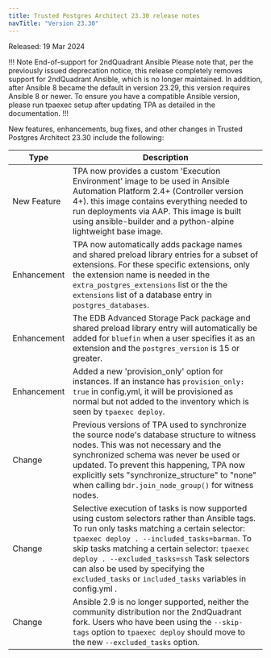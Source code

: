 ```yaml
---
title: Trusted Postgres Architect 23.30 release notes 
navTitle: "Version 23.30"
---
```


Released: 19 Mar 2024

!!! Note End-of-support for 2ndQuadrant Ansible
Please note that, per the previously issued deprecation notice, this release completely removes support for 2ndQuadrant Ansible, which is no longer maintained. 
In addition, after Ansible 8 became the default in version 23.29, this version requires Ansible 8 or newer. 
To ensure you have a compatible Ansible version, please run tpaexec setup after updating TPA as detailed in the documentation.
!!!

New features, enhancements, bug fixes, and other changes in Trusted Postgres Architect 23.30 include the following:

| Type | Description |
| ---- |------------ |
| New Feature | TPA now provides a custom 'Execution Environment' image to be used in Ansible Automation Platform 2.4+ (Controller version 4+). this image contains everything needed to run deployments via AAP. This image is built using ansible-builder and a python-alpine lightweight base image.  |
| Enhancement | TPA now automatically adds package names and shared preload library entries for a subset of extensions.  For these specific extensions, only the extension name is needed in the `extra_postgres_extensions` list or the the `extensions` list of a database entry in `postgres_databases`.  |
| Enhancement | The EDB Advanced Storage Pack package and shared preload library entry will automatically be added for `bluefin` when a user specifies it as an extension and the `postgres_version` is 15 or greater.  |
| Enhancement | Added a new 'provision_only' option for instances. If an instance has `provision_only: true` in config.yml, it will be provisioned as normal but not added to the inventory which is seen by `tpaexec deploy`. |
| Change | Previous versions of TPA used to synchronize the source node's database structure to witness nodes. This was not necessary and the synchronized schema was never be used or updated. To prevent this happening, TPA now explicitly sets "synchronize_structure" to "none" when calling `bdr.join_node_group()` for witness nodes.  |
| Change | Selective execution of tasks is now supported using custom selectors rather than Ansible tags. To run only tasks matching a certain selector: `tpaexec deploy . --included_tasks=barman`. To skip tasks matching a certain selector: `tpaexec deploy . --excluded_tasks=ssh`  Task selectors can also be used by specifying the `excluded_tasks` or `included_tasks` variables in config.yml .  |
| Change | Ansible 2.9 is no longer supported, neither the community distribution nor the 2ndQuadrant fork.  Users who have been using the `--skip-tags` option to `tpaexec deploy` should move to the new `--excluded_tasks` option.  |
